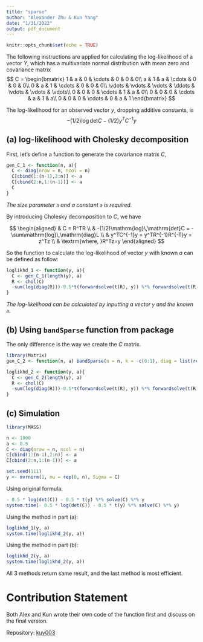 ```yaml
---
title: "sparse"
author: "Alexander Zhu & Kun Yang"
date: "1/31/2022"
output: pdf_document
---
```


```r
knitr::opts_chunk$set(echo = TRUE)
```

The following instructions are applied for calculating the log-likelihood of a vector $Y$, which has a multivariate normal distribution with mean zero and covariance matrix  
$$
C = 
\begin{bmatrix}
1 & a & 0 & \cdots & 0 & 0 & 0\\ 
a & 1 & a & \cdots & 0 & 0 & 0\\ 
0 & a & 1 & \cdots & 0 & 0 & 0\\ 
\vdots & \vdots & \vdots & \ddots & \vdots & \vdots & \vdots\\ 
0 & 0 & 0 & \cdots & 1 & a & 0\\ 
0 & 0 & 0 & \cdots & a & 1 & a\\ 
0 & 0 & 0 & \cdots & 0 & a & 1
\end{bmatrix}
$$

The log-likelihood for an observed vector $y$, dropping additive constants, is  
$$
-(1/2)\mathrm{log}\,\mathrm{det}C-(1/2)y^TC^{-1}y
$$

## (a) log-likelihood with Cholesky decomposition

First, let's define a function to generate the covariance matrix $C$,  

```r
gen_C_1 <- function(n, a){
  C <- diag(nrow = n, ncol = n)
  C[cbind(1:(n-1),2:n)] <- a
  C[cbind(2:n,1:(n-1))] <- a
  C
}
```

_The size parameter `n` and a constant `a` is required._  


By introducing Cholesky decomposition to $C$, we have  

$$
\begin{aligned}
& C = R^TR \\
& -(1/2)\mathrm{log}\,\mathrm{det}C = -\sum\mathrm{log}\,\mathrm{diag}L \\
& y^TC^{-1}y = y^TR^{-1}R^{-T}y = z^Tz \\
& \textrm{where, }R^Tz=y
\end{aligned}
$$

So the function to calculate the log-likelihood of vector $y$ with known $a$ can be defined as follow:  

```r
loglikhd_1 <- function(y, a){
  C <- gen_C_1(length(y), a)
  R <- chol(C)
  -sum(log(diag(R)))-0.5*t(forwardsolve(t(R), y)) %*% forwardsolve(t(R), y)
}
```

_The log-likelihood can be calculated by inputting a vector `y` and the known `a`._  


## (b) Using `bandSparse` function from package  

The only difference is the way we create the $C$ matrix.  

```r
library(Matrix)
gen_C_2 <- function(n, a) bandSparse(n = n, k = -c(0:1), diag = list(rep(1, n), rep(a, n-1)), symm = T)

loglikhd_2 <- function(y, a){
  C <- gen_C_2(length(y), a)
  R <- chol(C)
  -sum(log(diag(R)))-0.5*t(forwardsolve(t(R), y)) %*% forwardsolve(t(R), y)
}
```


## (c) Simulation  

```r
library(MASS)
```

```r
n <- 1000
a <- 0.5
C <- diag(nrow = n, ncol = n)
C[cbind(1:(n-1),2:n)] <- a
C[cbind(2:n,1:(n-1))] <- a

set.seed(111)
y <- mvrnorm(1, mu = rep(0, n), Sigma = C)
```


Using original formula:  

```r
- 0.5 * log(det(C)) - 0.5 * t(y) %*% solve(C) %*% y
system.time(- 0.5 * log(det(C)) - 0.5 * t(y) %*% solve(C) %*% y)
```

Using the method in part (a):  

```r
loglikhd_1(y, a)
system.time(loglikhd_2(y, a))
```

Using the method in part (b):  

```r
loglikhd_2(y, a)
system.time(loglikhd_2(y, a))
```

All 3 methods return same result, and the last method is most efficient.  

# Contribution Statement
Both Alex and Kun wrote their own code of the function first and discuss on the final version.

Repository: [kuy003](https://github.com/Kun-Yang-003/FMPH291_WI22_A00_kuy003.git)

